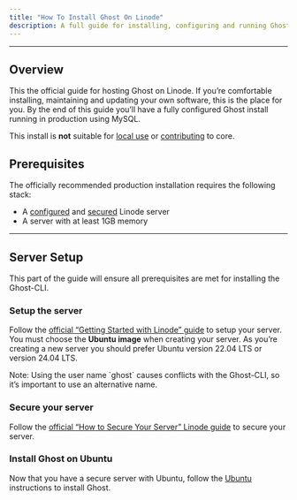```yaml
---
title: "How To Install Ghost On Linode"
description: A full guide for installing, configuring and running Ghost on your Linode server, for use in production.
---
```


***

## Overview

This the official guide for hosting Ghost on Linode. If you’re comfortable installing, maintaining and updating your own software, this is the place for you. By the end of this guide you’ll have a fully configured Ghost install running in production using MySQL.

This install is **not** suitable for [local use](/install/local/) or [contributing](/install/source/) to core.

## Prerequisites

The officially recommended production installation requires the following stack:

* A [configured](https://www.linode.com/docs/guides/getting-started/) and [secured](https://www.linode.com/docs/guides/securing-your-server/) Linode server
* A server with at least 1GB memory

***

## Server Setup

This part of the guide will ensure all prerequisites are met for installing the Ghost-CLI.

### Setup the server

Follow the [official “Getting Started with Linode” guide](https://www.linode.com/docs/guides/getting-started/) to setup your server. You must choose the **Ubuntu image** when creating your server. As you’re creating a new server you should prefer Ubuntu version 22.04 LTS or version 24.04 LTS.

<Note>
   Note: Using the user name `ghost` causes conflicts with the Ghost-CLI, so it’s important to use an alternative name.
</Note>

### Secure your server

Follow the [official “How to Secure Your Server” Linode guide](https://www.linode.com/docs/guides/securing-your-server/) to secure your server.

### Install Ghost on Ubuntu

Now that you have a secure server with Ubuntu, follow the [Ubuntu](/install/ubuntu/) instructions to install Ghost.